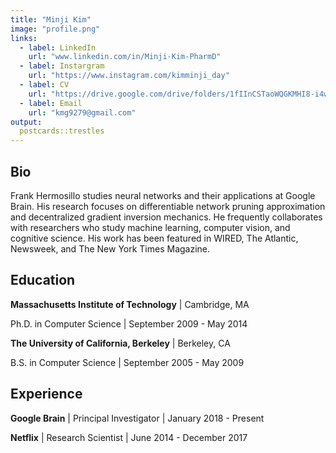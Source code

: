 ```yaml
---
title: "Minji Kim"
image: "profile.png"
links:
  - label: LinkedIn
    url: "www.linkedin.com/in/Minji-Kim-PharmD"
  - label: Instargram
    url: "https://www.instagram.com/kimminji_day"
  - label: CV
    url: "https://drive.google.com/drive/folders/1fIInCSTaoWQGKMHI8-i4wlDq0Ah8JnIk"
  - label: Email
    url: "kmg9279@gmail.com"
output:
  postcards::trestles
---
```


## Bio

Frank Hermosillo studies neural networks and their applications at Google Brain. His research focuses on differentiable network pruning approximation and decentralized gradient inversion mechanics. He frequently collaborates with researchers who study machine learning, computer vision, and cognitive science. His work has been featured in WIRED, The Atlantic, Newsweek, and The New York Times Magazine.

## Education

**Massachusetts Institute of Technology** \| Cambridge, MA

Ph.D. in Computer Science \| September 2009 - May 2014

**The University of California, Berkeley** \| Berkeley, CA

B.S. in Computer Science \| September 2005 - May 2009

## Experience

**Google Brain** \| Principal Investigator \| January 2018 - Present

**Netflix** \| Research Scientist \| June 2014 - December 2017
